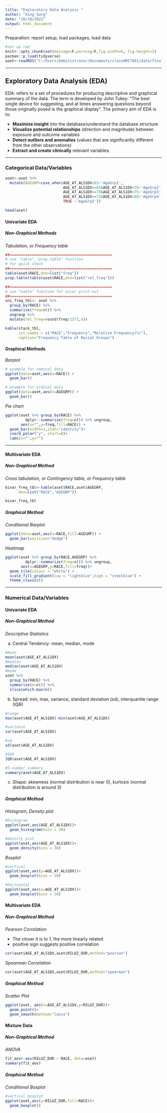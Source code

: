 ```yaml
---
title: "Exploratory Data Analysis "
author: "Xing Song"
date: "10/18/2022"
output: html_document
---
```


Preparation: report setup, load packages, load data

```r
#set up rmd 
knitr::opts_chunk$set(message=F,warning=F,fig.width=6, fig.height=3)
pacman::p_load(tidyverse)
aset<-readRDS("C:/Users/Administrator/Documents/classHMI7001/data/final_set.rda")
```


**************************************************************************************************

## Exploratory Data Analysis (EDA)

EDA:  refers to a set of procedures for producing descriptive and graphical summary of the data. The term is developed by John Tukey: “The best single device for suggesting, and at times answering questions beyond those originally posed is the graphical display”. The primary aim of EDA is to:

* **Maximize insight** into the database/understand the database structure
* **Visualize potential relationships** (direction and magnitude) between exposure and outcome variables
* **Detect outliers and anomalies** (values that are significantly different from the other observations)
* **Extract and create clinically** relevant variables.

**************************************************************************************************

### Categorical Data/Variables 
```r
aset<-aset %>%
  mutate(AGEGRP=case_when(AGE_AT_ALS1DX<65~'AgeGrp1',
                          AGE_AT_ALS1DX>=65&AGE_AT_ALS1DX<70~'AgeGrp2',
                          AGE_AT_ALS1DX>=70&AGE_AT_ALS1DX<75~'AgeGrp3',
                          AGE_AT_ALS1DX>=75&AGE_AT_ALS1DX<80~'AgeGrp4',
                          TRUE ~'AgeGrp5'))

head(aset)
```
#### Univariate EDA

##### Non-Graphical Methods

*Tabulation, or Frequency table*
    
```r
##==============================================
# use "table","prop.table" function 
# for quick check
##==============================================
table(aset$RACE,dnn=list("freq"))
prop.table(table(aset$RACE,dnn=list("rel_freq")))

##==============================================
# use "kable" function for nicer print-out
##==============================================
uni_freq_tbl<- aset %>%
  group_by(RACE) %>%
  summarise(freq=n()) %>% 
  ungroup %>%
  mutate(rel_freq=round(freq/1373,4))

kable(stack_tbl,
      col.names = c("RACE","Frequency","Relative Frequency(%)"),
      caption="Frequency Table of Racial Groups")
```


#### Graphical Methods

*Barplot*

```r
# example for nominal data
ggplot(data=aset,aes(x=RACE)) +
  geom_bar()

# example for ordinal data
ggplot(data=aset,aes(x=AGEGRP)) +
  geom_bar()
```


*Pie chart*
  
```r
ggplot(aset %>% group_by(RACE) %>%
         dplyr::summarize(freq=n()) %>% ungroup, 
       aes(x="",y=freq,fill=RACE)) +
  geom_bar(width=1,stat="identity")+
  coord_polar("y", start=0)+
  labs(x="",y="")
```

*************************************************************************************

#### Multivariate EDA

##### Non-Graphical Method

*Cross tabulation, or Contingency table, or Frequency table*
    
```r
bivar_freq_tbl<-table(aset$RACE,aset$AGEGRP,
      dnn=list("RACE","AGEGRP"))

bivar_freq_tbl
```

##### Graphical Method

*Conditional Barplot*

```r
ggplot(data=aset,aes(x=RACE,fill=AGEGRP)) +
  geom_bar(position="dodge")
```

*Heatmap*

```r
ggplot(aset %>% group_by(RACE,AGEGRP) %>%
         dplyr::summarize(freq=n()) %>% ungroup, 
       aes(x=AGEGRP,y=RACE,fill=freq))+
  geom_tile(colour = "white") + 
  scale_fill_gradient(low = "lightblue",high = "steelblue") + 
  theme_classic()

```

**************************************************************************************************

### Numerical Data/Variables

#### Univariate EDA

##### Non-Graphical Method

*Descriptive Statistics*
    
a) Central Tendency: mean, median, mode
        
```r
#mean
mean(aset$AGE_AT_ALS1DX)
#median
median(aset$AGE_AT_ALS1DX)
#mode
aset %>% 
  group_by(RACE) %>% 
  summarise(n=n()) %>% 
  slice(which.max(n))
```

b) Spread: min, max, variance, standard deviation (sd), interquartile range (IQR)
        
```r
#range
max(aset$AGE_AT_ALS1DX)-min(aset$AGE_AT_ALS1DX)

#variance
var(aset$AGE_AT_ALS1DX)

#sd
sd(aset$AGE_AT_ALS1DX)

#IQR
IQR(aset$AGE_AT_ALS1DX)

#5-number summary
summary(aset$AGE_AT_ALS1DX)
```

c) Shape: skewness (normal distribution is near 0), kurtosis (normal distribution is around 3)


##### Graphical Method

*Histogram, Density plot*
    
```r
#histogram
ggplot(aset,aes(AGE_AT_ALS1DX))+
  geom_histogram(bins = 30)

#density plot
ggplot(aset,aes(AGE_AT_ALS1DX))+
  geom_density(bins = 30)
```

*Boxplot*
```r
#vertical
ggplot(aset,aes(y=AGE_AT_ALS1DX))+
  geom_boxplot(bins = 30)

#horizontal
ggplot(aset,aes(x=AGE_AT_ALS1DX))+
  geom_boxplot(bins = 30)
```


#### Multivariate EDA

##### Non-Graphical Method

*Pearson Correlation*
        
* The closer it is to 1, the more linearly related
* positive sign suggests positive correlation
          
```r
cor(aset$AGE_AT_ALS1DX,aset$RILUZ_DUR,method="pearson")
```

*Spearman Correlation*
```r
cor(aset$AGE_AT_ALS1DX,aset$RILUZ_DUR,method="spearman")
```


##### Graphical Method

*Scatter Plot*

```r
ggplot(aset, aes(x=AGE_AT_ALS1DX,y=RILUZ_DUR))+
  geom_point()+
  geom_smooth(method="loess")
```


#### Mixture Data

##### Non-Graphical Method

*ANOVA*

```r
fit_aov<-aov(RILUZ_DUR ~ RACE, data=aset)
summary(fit_aov)
```

##### Graphical Method

*Conditional Boxplot*

```r
#vertical boxplot
ggplot(aset,aes(y=RILUZ_DUR,fill=RACE))+
  geom_boxplot()
```
